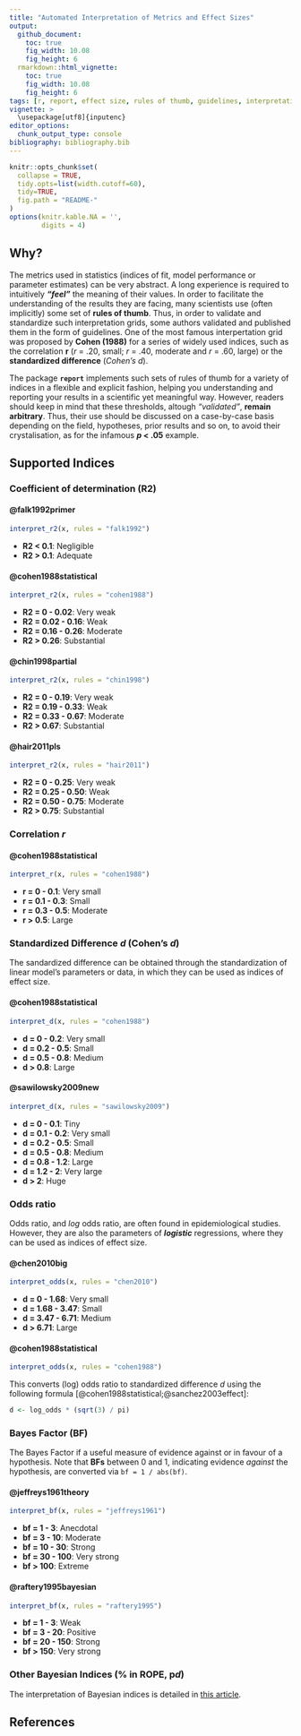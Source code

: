 ```yaml
---
title: "Automated Interpretation of Metrics and Effect Sizes"
output: 
  github_document:
    toc: true
    fig_width: 10.08
    fig_height: 6
  rmarkdown::html_vignette:
    toc: true
    fig_width: 10.08
    fig_height: 6
tags: [r, report, effect size, rules of thumb, guidelines, interpretation]
vignette: >
  \usepackage[utf8]{inputenc}
editor_options: 
  chunk_output_type: console
bibliography: bibliography.bib
---
```


```r
knitr::opts_chunk$set(
  collapse = TRUE,
  tidy.opts=list(width.cutoff=60),
  tidy=TRUE,
  fig.path = "README-"
)
options(knitr.kable.NA = '',
        digits = 4)
```


## Why?

The metrics used in statistics (indices of fit, model performance or parameter estimates) can be very abstract. A long experience is required to intuitively ***"feel"*** the meaning of their values. In order to facilitate the understanding of the results they are facing, many scientists use (often implicitly) some set of **rules of thumb**. Thus, in order to validate and standardize such interpretation grids, some authors validated and published them in the form of guidelines. One of the most famous interpertation grid was proposed by **Cohen (1988)** for a series of widely used indices, such as the correlation **r** (*r* = .20, small; *r* = .40, moderate and *r* = .60, large) or the **standardized difference** (*Cohen's d*). 

The package **`report`** implements such sets of rules of thumb for a variety of indices in a flexible and explicit fashion, helping you understanding and reporting your results in a scientific yet meaningful way. However, readers should keep in mind that these thresholds, altough *"validated"*, **remain arbitrary**. Thus, their use should be discussed on a case-by-case basis depending on the field, hypotheses, prior results and so on, to avoid their crystalisation, as for the infamous ***p* < .05** example.



## Supported Indices

### Coefficient of determination  (R2)


#### @falk1992primer

```r
interpret_r2(x, rules = "falk1992")
```

- **R2 < 0.1**: Negligible
- **R2 > 0.1**: Adequate



#### @cohen1988statistical

```r
interpret_r2(x, rules = "cohen1988")
```

- **R2 = 0 - 0.02**: Very weak
- **R2 = 0.02 - 0.16**: Weak
- **R2 = 0.16 - 0.26**: Moderate
- **R2 > 0.26**: Substantial




#### @chin1998partial

```r
interpret_r2(x, rules = "chin1998")
```

- **R2 = 0 - 0.19**: Very weak
- **R2 = 0.19 - 0.33**: Weak
- **R2 = 0.33 - 0.67**: Moderate
- **R2 > 0.67**: Substantial

#### @hair2011pls

```r
interpret_r2(x, rules = "hair2011")
```

- **R2 = 0 - 0.25**: Very weak
- **R2 = 0.25 - 0.50**: Weak
- **R2 = 0.50 - 0.75**: Moderate
- **R2 > 0.75**: Substantial



### Correlation *r*

#### @cohen1988statistical

```r
interpret_r(x, rules = "cohen1988")
```

- **r = 0 - 0.1**: Very small
- **r = 0.1 - 0.3**: Small
- **r = 0.3 - 0.5**: Moderate
- **r > 0.5**: Large


### Standardized Difference *d* (Cohen's *d*)

The sandardized difference can be obtained through the standardization of linear model's parameters or data, in which they can be used as indices of effect size.


#### @cohen1988statistical

```r
interpret_d(x, rules = "cohen1988")
```

- **d = 0 - 0.2**: Very small
- **d = 0.2 - 0.5**: Small
- **d = 0.5 - 0.8**: Medium
- **d > 0.8**: Large

#### @sawilowsky2009new

```r
interpret_d(x, rules = "sawilowsky2009")
```

- **d = 0 - 0.1**: Tiny
- **d = 0.1 - 0.2**: Very small
- **d = 0.2 - 0.5**: Small
- **d = 0.5 - 0.8**: Medium
- **d = 0.8 - 1.2**: Large
- **d = 1.2 - 2**: Very large
- **d > 2**: Huge


### Odds ratio

Odds ratio, and *log* odds ratio, are often found in epidemiological studies. However, they are also the parameters of ***logistic*** regressions, where they can be used as indices of effect size.

#### @chen2010big

```r
interpret_odds(x, rules = "chen2010")
```

- **d = 0 - 1.68**: Very small
- **d = 1.68 - 3.47**: Small
- **d = 3.47 - 6.71**: Medium
- **d > 6.71**: Large

#### @cohen1988statistical

```r
interpret_odds(x, rules = "cohen1988")
```

This converts (log) odds ratio to standardized difference *d* using the following formula [@cohen1988statistical;@sanchez2003effect]:

```r
d <- log_odds * (sqrt(3) / pi)
```

### Bayes Factor (BF)

The Bayes Factor if a useful measure of evidence against or in favour of a hypothesis. Note that **BFs** between 0 and 1, indicating evidence *against* the hypothesis, are converted via `bf = 1 / abs(bf)`.


#### @jeffreys1961theory

```r
interpret_bf(x, rules = "jeffreys1961")
```

- **bf = 1 - 3**: Anecdotal
- **bf = 3 - 10**: Moderate
- **bf = 10 - 30**: Strong
- **bf = 30 - 100**: Very strong
- **bf > 100**: Extreme

#### @raftery1995bayesian

```r
interpret_bf(x, rules = "raftery1995")
```

- **bf = 1 - 3**: Weak
- **bf = 3 - 20**: Positive
- **bf = 20 - 150**: Strong
- **bf > 150**: Very strong

### Other Bayesian Indices (\% in ROPE, p*d*)


The interpretation of Bayesian indices is detailed in [this article](https://easystats.github.io/bayestestR/articles/4_Guidelines.html).



## References
